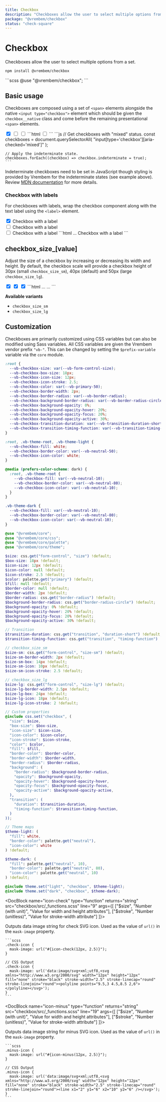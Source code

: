 ```yaml
---
title: Checkbox
description: "Checkboxes allow the user to select multiple options from a set."
package: "@vrembem/checkbox"
status: "check-square"
---
```



# Checkbox

Checkboxes allow the user to select multiple options from a set.

```sh
npm install @vrembem/checkbox
```

<CodeExample lang="scss">
  ```scss
  @use "@vrembem/checkbox";
  ```
</CodeExample>

## Basic usage

Checkboxes are composed using a set of `<span>` elements alongside the native `<input type="checkbox">` element which should be given the `checkbox__native` class and come before the remaining presentational `<span>` elements.

<CodeExample tabs>
  <Fragment slot="output">
    <span class="checkbox">
      <input class="checkbox__native" type="checkbox" checked />
      <span class="checkbox__background">
        <span class="checkbox__box">
          <span class="checkbox__icon"></span>
        </span>
      </span>
    </span>
    <span class="checkbox">
      <input class="checkbox__native" type="checkbox" aria-checked="mixed" />
      <span class="checkbox__background">
        <span class="checkbox__box">
          <span class="checkbox__icon"></span>
        </span>
      </span>
    </span>
    <span class="checkbox">
      <input class="checkbox__native" type="checkbox" />
      <span class="checkbox__background">
        <span class="checkbox__box">
          <span class="checkbox__icon"></span>
        </span>
      </span>
    </span>
  </Fragment>
  <Fragment slot="tab-html">
    ```html
    <span class="checkbox">
      <input class="checkbox__native" type="checkbox" />
      <span class="checkbox__background">
        <span class="checkbox__box">
          <span class="checkbox__icon"></span>
        </span>
      </span>
    </span>
    ```
  </Fragment>
  <Fragment slot="tab-js">
    ```js
    // Get checkboxes with "mixed" status.
    const checkboxes = document.querySelectorAll(
      "input[type='checkbox'][aria-checked='mixed']"
    );

    // Apply the indeterminate state.
    checkboxes.forEach((checkbox) => checkbox.indeterminate = true);
    ```
  </Fragment>
</CodeExample>

Indeterminate checkboxes need to be set in JavaScript though styling is provided by Vrembem for the indeterminate states (see example above). Review [MDN documentation](https://developer.mozilla.org/en-US/docs/Web/CSS/:indeterminate) for more details.


### Checkbox with labels

For checkboxes with labels, wrap the checkbox component along with the text label using the `<label>` element.

<CodeExample>
  <Fragment slot="output">
    <label class="display-inline-flex flex-align-center flex-gap-xs">
      <span class="checkbox">
        <input class="checkbox__native" type="checkbox" checked />
        <span class="checkbox__background">
          <span class="checkbox__box">
            <span class="checkbox__icon"></span>
          </span>
        </span>
      </span>
      <span>Checkbox with a label</span>
    </label>
    <br />
    <label class="display-inline-flex flex-align-center flex-gap-xs">
      <span class="checkbox">
        <input class="checkbox__native" type="checkbox" aria-checked="mixed" />
        <span class="checkbox__background">
          <span class="checkbox__box">
            <span class="checkbox__icon"></span>
          </span>
        </span>
      </span>
      <span>Checkbox with a label</span>
    </label>
    <br />
    <label class="display-inline-flex flex-align-center flex-gap-xs">
      <span class="checkbox">
        <input class="checkbox__native" type="checkbox" />
        <span class="checkbox__background">
          <span class="checkbox__box">
            <span class="checkbox__icon"></span>
          </span>
        </span>
      </span>
      <span>Checkbox with a label</span>
    </label>
  </Fragment>
  ```html
  <label>
    <span class="checkbox">
      ...
    </span>
    <span>Checkbox with a label</span>
  </label>
  ```
</CodeExample>

## checkbox_size_[value]

Adjust the size of a checkbox by increasing or decreasing its width and height. By default, the checkbox scale will provide a checkbox height of 30px (small `checkbox_size_sm`), 40px (default) and 50px (large `checkbox_size_lg`).

<CodeExample>
  <Fragment slot="output">
    <span class="checkbox checkbox_size_sm">
      <input class="checkbox__native" type="checkbox" checked />
      <span class="checkbox__background">
        <span class="checkbox__box">
          <span class="checkbox__icon"></span>
        </span>
      </span>
    </span>
    <span class="checkbox">
      <input class="checkbox__native" type="checkbox" checked />
      <span class="checkbox__background">
        <span class="checkbox__box">
          <span class="checkbox__icon"></span>
        </span>
      </span>
    </span>
    <span class="checkbox checkbox_size_lg">
      <input class="checkbox__native" type="checkbox" checked />
      <span class="checkbox__background">
        <span class="checkbox__box">
          <span class="checkbox__icon"></span>
        </span>
      </span>
    </span>
  </Fragment>
  ```html
  <span class="checkbox checkbox_size_sm">
    ...
  </span>

  <span class="checkbox checkbox_size_lg">
    ...
  </span>
  ```
</CodeExample>

**Available variants**

- `checkbox_size_sm`
- `checkbox_size_lg`

## Customization

Checkboxes are primarily customized using CSS variables but can also be modified using Sass variables. All CSS variables are given the Vrembem vendor prefix `"vb-"`. This can be changed by setting the `$prefix-variable` variable via the `core` module.

<DocBlock name="CSS Variables" src="checkbox/src/_root.scss">

  ```scss
  :root {
    --vb-checkbox-size: var(--vb-form-control-size);
    --vb-checkbox-box-size: 18px;
    --vb-checkbox-icon-size: 12px;
    --vb-checkbox-icon-stroke: 2.5;
    --vb-checkbox-color: var(--vb-primary-50);
    --vb-checkbox-border-width: 2px;
    --vb-checkbox-border-radius: var(--vb-border-radius);
    --vb-checkbox-background-border-radius: var(--vb-border-radius-circle);
    --vb-checkbox-background-opacity: 0%;
    --vb-checkbox-background-opacity-hover: 20%;
    --vb-checkbox-background-opacity-focus: 20%;
    --vb-checkbox-background-opacity-active: 30%;
    --vb-checkbox-transition-duration: var(--vb-transition-duration-short);
    --vb-checkbox-transition-timing-function: var(--vb-transition-timing-function);
  }

  :root, .vb-theme-root, .vb-theme-light {
    --vb-checkbox-fill: white;
    --vb-checkbox-border-color: var(--vb-neutral-50);
    --vb-checkbox-icon-color: white;
  }

  @media (prefers-color-scheme: dark) {
    :root, .vb-theme-root {
      --vb-checkbox-fill: var(--vb-neutral-10);
      --vb-checkbox-border-color: var(--vb-neutral-80);
      --vb-checkbox-icon-color: var(--vb-neutral-10);
    }
  }

  .vb-theme-dark {
    --vb-checkbox-fill: var(--vb-neutral-10);
    --vb-checkbox-border-color: var(--vb-neutral-80);
    --vb-checkbox-icon-color: var(--vb-neutral-10);
  }
  ```
</DocBlock>

<DocBlock name="SCSS Variables" src="checkbox/src/_variables.scss">

  ```scss
  @use "@vrembem/core";
  @use "@vrembem/core/css";
  @use "@vrembem/core/palette";
  @use "@vrembem/core/theme";

  $size: css.get("form-control", "size") !default;
  $box-size: 18px !default;
  $icon-size: 12px !default;
  $icon-color: null !default;
  $icon-stroke: 2.5 !default;
  $color: palette.get("primary") !default;
  $fill: null !default;
  $border-color: null !default;
  $border-width: 2px !default;
  $border-radius: css.get("border-radius") !default;
  $background-border-radius: css.get("border-radius-circle") !default;
  $background-opacity: 0% !default;
  $background-opacity-hover: 20% !default;
  $background-opacity-focus: 20% !default;
  $background-opacity-active: 30% !default;

  // Transition
  $transition-duration: css.get("transition", "duration-short") !default;
  $transition-timing-function: css.get("transition", "timing-function") !default;

  // checkbox_size_sm
  $size-sm: css.get("form-control", "size-sm") !default;
  $size-sm-border-width: 2px !default;
  $size-sm-box: 14px !default;
  $size-sm-icon: 10px !default;
  $size-sm-icon-stroke: 2.5 !default;

  // checkbox_size_lg
  $size-lg: css.get("form-control", "size-lg") !default;
  $size-lg-border-width: 2.5px !default;
  $size-lg-box: 24px !default;
  $size-lg-icon: 18px !default;
  $size-lg-icon-stroke: 2 !default;

  // Custom properties
  @include css.set("checkbox", (
    "size": $size,
    "box-size": $box-size,
    "icon-size": $icon-size,
    "icon-color": $icon-color,
    "icon-stroke": $icon-stroke,
    "color": $color,
    "fill": $fill,
    "border-color": $border-color,
    "border-width": $border-width,
    "border-radius": $border-radius,
    "background": (
      "border-radius": $background-border-radius,
      "opacity": $background-opacity,
      "opacity-hover": $background-opacity-hover,
      "opacity-focus": $background-opacity-focus,
      "opacity-active": $background-opacity-active,
    ),
    "transition": (
      "duration": $transition-duration,
      "timing-function": $transition-timing-function,
    )
  ));

  // Theme maps
  $theme-light: (
    "fill": white,
    "border-color": palette.get("neutral"),
    "icon-color": white
  ) !default;

  $theme-dark: (
    "fill": palette.get("neutral", 10),
    "border-color": palette.get("neutral", 80),
    "icon-color": palette.get("neutral", 10)
  ) !default;

  @include theme.set("light", "checkbox", $theme-light);
  @include theme.set("dark", "checkbox", $theme-dark);
  ```
</DocBlock>

<DocBlock name="icon-check" type="function" returns="string" src="checkbox/src/_functions.scss" line="9" args={[
  ["$size", "Number (with unit)", "Value for width and height attributes"],
  ["$stroke", "Number (unitless)", "Value for stroke-width attribute"]
]}>
  <p>Outputs data image string for check SVG icon. Used as the value of <code>url()</code> in the <code>mask-image</code> property.</p>

  <Fragment slot="example">

    ```scss
    .check-icon {
      mask-image: url("#{icon-check(12px, 2.5)}");
    }

    // CSS Output
    .check-icon {
      mask-image: url('data:image/svg+xml;utf8,<svg xmlns="http://www.w3.org/2000/svg" width="12px" height="12px" fill="none" stroke="black" stroke-width="2.5" stroke-linecap="round" stroke-linejoin="round"><polyline points="9.5,3 4.5,8.5 2,6"></polyline></svg>');
    }
    ```
  </Fragment>
</DocBlock>

<DocBlock name="icon-minus" type="function" returns="string" src="checkbox/src/_functions.scss" line="19" args={[
  ["$size", "Number (with unit)", "Value for width and height attributes"],
  ["$stroke", "Number (unitless)", "Value for stroke-width attribute"]
]}>
  <p>Outputs data image string for minus SVG icon. Used as the value of <code>url()</code> in the <code>mask-image</code> property.</p>

  <Fragment slot="example">

    ```scss
    .minus-icon {
      mask-image: url("#{icon-minus(12px, 2.5)}");
    }

    // CSS Output
    .minus-icon {
      mask-image: url('data:image/svg+xml;utf8,<svg xmlns="http://www.w3.org/2000/svg" width="12px" height="12px" fill="none" stroke="black" stroke-width="2.5" stroke-linecap="round" stroke-linejoin="round"><line x1="2" y1="6" x2="10" y2="6" /></svg>');
    }
    ```
  </Fragment>
</DocBlock>
